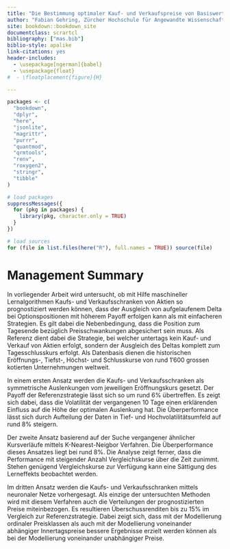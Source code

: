 ```yaml
---
title: "Die Bestimmung optimaler Kauf- und Verkaufspreise von Basiswerten zur Wahrung der täglichen Delta-Neutralität beim Handel von Aktienoptionen mit Hilfe verschiedener Machine Learning Methoden"
author: "Fabian Gehring, Zürcher Hochschule für Angewandte Wissenschaften"
site: bookdown::bookdown_site
documentclass: scrartcl
bibliography: ["mas.bib"]
biblio-style: apalike
link-citations: yes
header-includes:
  - \usepackage[ngerman]{babel}
  - \usepackage{float}
#  - \floatplacement{figure}{H} 

---
```



```r
packages <- c(
  "bookdown",
  "dplyr",
  "here",
  "jsonlite",
  "magrittr",
  "purrr",
  "quantmod",
  "qrmtools",
  "renv",
  "roxygen2",
  "stringr",
  "tibble"
)

# load packages
suppressMessages({
  for (pkg in packages) {
    library(pkg, character.only = TRUE)
  }
})

# load sources
for (file in list.files(here("R"), full.names = TRUE)) source(file)
```


# Management Summary {-#summary}

In vorliegender Arbeit wird untersucht, ob mit Hilfe maschineller Lernalgorithmen Kaufs- und Verkaufsschranken von Aktien so prognostiziert werden können, dass der Ausgleich von aufgelaufenem Delta bei Optionspositionen mit höherem Payoff erfolgen kann als mit einfacheren Strategien. Es gilt dabei die Nebenbedingung, dass die Position zum Tagesende bezüglich Preisschwankungen abgesichert sein muss. Als Referenz dient dabei die Strategie, bei welcher untertags kein Kauf- und Verkauf von Aktien erfolgt, sondern der Ausgleich des Deltas komplett zum Tagesschlusskurs erfolgt.
Als Datenbasis dienen die historischen Eröffnungs-, Tiefst-, Höchst- und Schlusskurse von rund 1'600 grossen kotierten Unternehmungen weltweit. 

In einem ersten Ansatz werden die Kaufs- und Verkaufsschranken als symmetrische Auslenkungen vom jeweiligen Eröffnungskurs gesetzt. Der Payoff der Referenzstrategie lässt sich so um rund 6% übertreffen. Es zeigt sich dabei, dass die Volatilität der vergangenen 10 Tage einen erklärenden Einfluss auf die Höhe der optimalen Auslenkung hat. Die Überperformance lässt sich durch Aufteilung der Daten in Tief- und Hochvolatilitätsumfeld auf rund 8% steigern.

Der zweite Ansatz basierend auf der Suche vergangener ähnlicher Kursverläufe mittels K-Nearest-Neigbor Verfahren. Die Überperformance dieses Ansatzes liegt bei rund 8%. Die Analyse zeigt ferner, dass die Performance mit steigender Anzahl Vergleichskurse über die Zeit zunimmt. Stehen genügend Vergleichskurse zur Verfügung kann eine Sättigung des Lerneffekts beobachtet werden.

Im dritten Ansatz werden die Kaufs- und Verkaufsschranken mittels neuronaler Netze vorhergesagt. Als einzige der untersuchten Methoden wird mit diesem Verfahren auch die Verteilungen der prognostizierten Preise miteinbezogen. Es resultieren Überschussrenditen bis zu 15% im Vergleich zur Referenzstrategie. Dabei zeigt sich, dass mit der Modellierung ordinaler Preisklassen als auch mit der Modellierung voneinander abhängiger Innertagspreise bessere Ergebnisse erzielt werden können als bei der Modellierung voneinander unabhängiger Preise.

